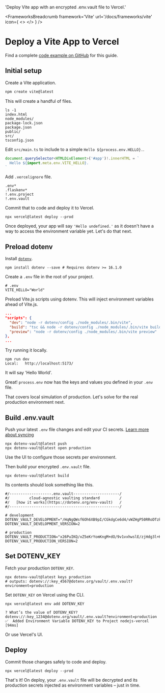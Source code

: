 
  'Deploy Vite app with an encrypted .env.vault file to Vercel.'

<FrameworksBreadcrumb framework='Vite' url='/docs/frameworks/vite' icon={
  <>
    <ViteIcon className="h-9 w-9 text-[#646CFF]"/>
    <VercelIcon className="h-9 w-9 text-[#000000] dark:invert"/>
  </>
} />
# Deploy a Vite App to Vercel
<GuideHeading lead={description} />

<Note>
  Find a complete <a href="https://github.com/dotenv-org/examples/tree/master/vite/vercel">code example on GitHub</a> for this guide.
</Note>

## Initial setup

Create a Vite application.

```bash
npm create vite@latest
```

This will create a handful of files.

```shell
ls -1
index.html
node_modules/
package-lock.json
package.json
public/
src/
tsconfig.json
```

Edit `src/main.ts` to include to a simple `Hello ${process.env.HELLO}.`.

```js {{ title: 'src/main.ts' }}
document.querySelector<HTMLDivElement>('#app')!.innerHTML = `
  Hello ${import.meta.env.VITE_HELLO}.
`
```

Add `.vercelignore` file.

```shell {{ title: '.vercelignore' }}
.env*
.flaskenv*
!.env.project
!.env.vault
```

Commit that to code and deploy it to Vercel.

```shell
npx vercel@latest deploy --prod
```

<ScreenshotBrowser url="/assets/img/docs/hello-undefined.png" www="yourapp.vercel.app" />

Once deployed, your app will say `'Hello undefined.'` as it doesn't have a way to access the environment variable yet. Let's do that next.

## Preload dotenv

Install [`dotenv`](https://github.com/motdotla/dotenv).

```shell
npm install dotenv --save # Requires dotenv >= 16.1.0
```

Create a `.env` file in the root of your project.

```shell {{ title: '.env' }}
# .env
VITE_HELLO="World"
```

Preload Vite.js scripts using dotenv. This will inject environment variables ahead of Vite.js.

```json {{ title: 'package.json' }}
...
"scripts": {
  "dev": "node -r dotenv/config ./node_modules/.bin/vite",
  "build": "tsc && node -r dotenv/config ./node_modules/.bin/vite build",
  "preview": "node -r dotenv/config ./node_modules/.bin/vite preview"
},
...
```

Try running it locally.

```shell
npm run dev
Local:   http://localhost:5173/
```

It will say 'Hello World'.

<ScreenshotBrowser url="/assets/img/docs/nextjs-hello-world.png"/>

Great! `process.env` now has the keys and values you defined in your `.env` file.

That covers local simulation of production. Let's solve for the real production environment next.

## Build .env.vault

Push your latest `.env` file changes and edit your CI secrets. [Learn more about syncing](/docs/tutorials/sync)

```shell
npx dotenv-vault@latest push
npx dotenv-vault@latest open production
```

Use the UI to configure those secrets per environment.

<ScreenshotBrowser url="/assets/img/docs/edit-production-vite-hello.gif" www="www.dotenv.org" />

Then build your encrypted `.env.vault` file.

```shell
npx dotenv-vault@latest build
```

Its contents should look something like this.

```shell {{ title: '.env.vault' }}
#/-------------------.env.vault---------------------/
#/         cloud-agnostic vaulting standard         /
#/   [how it works](https://dotenv.org/env-vault)   /
#/--------------------------------------------------/

# development
DOTENV_VAULT_DEVELOPMENT="/HqNgQWsf6Oh6XB9pI/CGkdgCe6d4/vWZHgP50RRoDTzkzPQk/xOaQs="
DOTENV_VAULT_DEVELOPMENT_VERSION=2

# production
DOTENV_VAULT_PRODUCTION="x26PuIKQ/xZ5eKrYomKngM+dO/9v1vxhwslE/zjHdg3l+H6q6PheB5GVDVIbZg=="
DOTENV_VAULT_PRODUCTION_VERSION=2
```

## Set DOTENV_KEY

Fetch your production `DOTENV_KEY`.

```shell
npx dotenv-vault@latest keys production
# outputs: dotenv://:key_4567@dotenv.org/vault/.env.vault?environment=production
```

Set `DOTENV_KEY` on Vercel using the CLI.

```shell
npx vercel@latest env add DOTENV_KEY
```
```shell
? What’s the value of DOTENV_KEY? dotenv://:key_1234@dotenv.org/vault/.env.vault?environment=production
✅  Added Environment Variable DOTENV_KEY to Project nodejs-vercel [94ms]
```

Or use Vercel's UI.

<ScreenshotBrowser url='/assets/img/cloudinary/integrations-vercel-envs_y43bwi.gif' www='vercel.com' />

## Deploy

Commit those changes safely to code and deploy.

```shell
npx vercel@latest deploy --prod
```

That's it! On deploy, your `.env.vault` file will be decrypted and its production secrets injected as environment variables – just in time.

<ScreenshotBrowser url='/assets/img/docs/hello-production.png' www='yourapp.vercel.app' />

<WellDone/>
